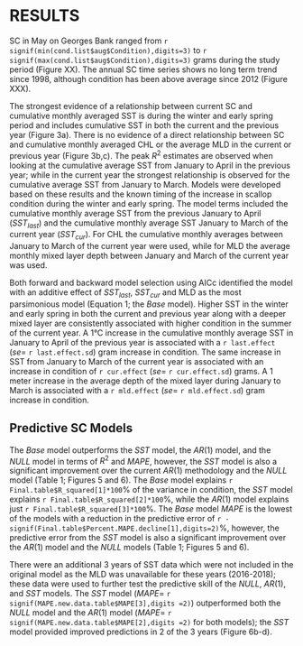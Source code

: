 # RESULTS {#ref-results}

SC in May on Georges Bank ranged from `r signif(min(cond.list$aug$Condition),digits=3)` to `r signif(max(cond.list$aug$Condition),digits=3)` grams during the study period (Figure XX). The annual SC time series shows no long term trend since 1998, although condition has been above average since 2012 (Figure XXX).   

The strongest evidence of a relationship between current SC and cumulative monthly averaged SST is during the winter and early spring period and includes cumulative SST in both the current and the previous year (Figure 3a). There is no evidence of a direct relationship between SC and cumulative monthly averaged CHL or the average MLD in the current or previous year (Figure 3b,c). The peak $R^2$ estimates are observed when looking at the cumulative average SST from January to April in the previous year; while in the current year the strongest relationship is observed for the cumulative average SST from January to March.  Models were developed based on these results and the known timing of the increase in scallop condition during the winter and early spring.  The model terms included the cumulative monthly average SST from the previous January to April ($SST_{last}$) and the cumulative monthly average SST January to March of the current year ($SST_{cur}$).  For CHL the cumulative monthly averages between January to March of the current year were used, while for MLD the average monthly mixed layer depth between January and March of the current year was used.

Both forward and backward model selection using AICc identified the model with an additive effect of $SST_{last}$, $SST_{cur}$ and MLD as the most parsimonious model (Equation 1; the $Base$ model).  Higher SST in the winter and early spring in both the current and previous year along with a deeper mixed layer are consistently associated with higher condition in the summer of the current year.  A 1&deg;C increase in the cumulative monthly average SST in January to April of the previous year is associated with a `r last.effect` ($se =$ `r last.effect.sd`) gram increase in condition. The same increase in SST from January to March of the current year is associated with an increase in condition of `r cur.effect` ($se =$ `r cur.effect.sd`) grams.  A 1 meter increase in the average depth of the mixed layer during January to March is associated with a `r mld.effect` ($se =$ `r mld.effect.sd`) gram increase in condition.

## Predictive SC Models

The $Base$ model outperforms the $SST$ model, the $AR(1)$ model, and the $NULL$ model in terms of $R^2$ and $MAPE$, however, the $SST$ model is also a significant improvement over the current $AR(1)$ methodology and the $NULL$ model (Table 1; Figures 5 and 6). The $Base$ model explains `r Final.table$R_squared[1]*100`\% of the variance in condition, the $SST$ model explains `r Final.table$R_squared[2]*100`\%, while the $AR(1)$ model explains just `r Final.table$R_squared[3]*100`\%. The $Base$ model $MAPE$ is  the lowest of the models with a reduction in the predictive error of `r -signif(Final.table$Percent.MAPE.decline[1],digits=2)`\%, however, the predictive error from the $SST$ model is also a significant improvement over the $AR(1)$ model and the $NULL$ models (Table 1; Figures 5 and 6).


There were an additional 3 years of SST data which were not included in the original model as the MLD was unavailable for these years (2016-2018); these data were used to further test the predictive skill of the $NULL$, $AR(1)$, and $SST$ models.  The $SST$ model ($MAPE =$  `r signif(MAPE.new.data.table$MAPE[3],digits =2)`) outperformed both the $NULL$ model and the $AR(1)$ model ($MAPE =$  `r signif(MAPE.new.data.table$MAPE[2],digits =2)` for both models);  the $SST$ model provided improved predictions in 2 of the 3 years (Figure 6b-d).  

